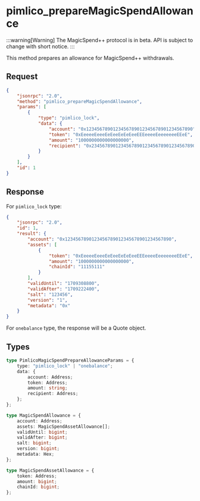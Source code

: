 # pimlico_prepareMagicSpendAllowance

:::warning[Warning]
The MagicSpend++ protocol is in beta. API is subject to change with short notice.
:::

This method prepares an allowance for MagicSpend++ withdrawals.

## Request

```json
{
    "jsonrpc": "2.0",
    "method": "pimlico_prepareMagicSpendAllowance",
    "params": [
        {
            "type": "pimlico_lock",
            "data": {
                "account": "0x1234567890123456789012345678901234567890",
                "token": "0xEeeeeEeeeEeEeeEeEeEeeEEEeeeeEeeeeeeeEEeE",
                "amount": "1000000000000000000",
                "recipient": "0x2345678901234567890123456789012345678901"
            }
        }
    ],
    "id": 1
}
```

## Response

For `pimlico_lock` type:
```json
{
    "jsonrpc": "2.0",
    "id": 1,
    "result": {
        "account": "0x1234567890123456789012345678901234567890",
        "assets": [
            {
                "token": "0xEeeeeEeeeEeEeeEeEeEeeEEEeeeeEeeeeeeeEEeE",
                "amount": "1000000000000000000",
                "chainId": "11155111"
            }
        ],
        "validUntil": "1709308800",
        "validAfter": "1709222400",
        "salt": "123456",
        "version": "1",
        "metadata": "0x"
    }
}
```

For `onebalance` type, the response will be a Quote object.

## Types

```typescript
type PimlicoMagicSpendPrepareAllowanceParams = {
    type: "pimlico_lock" | "onebalance";
    data: {
        account: Address;
        token: Address;
        amount: string;
        recipient: Address;
    };
};

type MagicSpendAllowance = {
    account: Address;
    assets: MagicSpendAssetAllowance[];
    validUntil: bigint;
    validAfter: bigint;
    salt: bigint;
    version: bigint;
    metadata: Hex;
};

type MagicSpendAssetAllowance = {
    token: Address;
    amount: bigint;
    chainId: bigint;
};
``` 